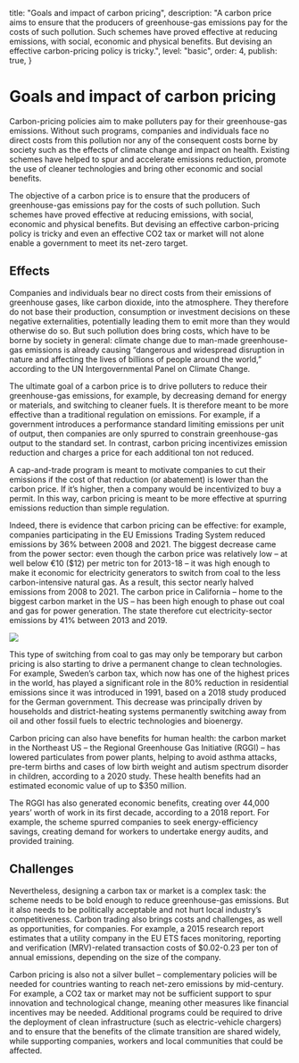   title: "Goals and impact of carbon pricing",
  description: "A carbon price aims to ensure that the producers of greenhouse-gas emissions pay for the costs of such pollution. Such schemes have proved effective at reducing emissions, with social, economic and physical benefits. But devising an effective carbon-pricing policy is tricky.",
  level: "basic",
  order: 4,
  publish: true,
}
 
# Goals and impact of carbon pricing

Carbon-pricing policies aim to make polluters pay for their greenhouse-gas emissions. Without such programs, companies and individuals face no direct costs from this pollution nor any of the consequent costs borne by society such as the effects of climate change and impact on health. Existing schemes have helped to spur and accelerate emissions reduction, promote the use of cleaner technologies and bring other economic and social benefits.

<KeyMessage>
  The objective of a carbon price is to ensure that the producers of
  greenhouse-gas emissions pay for the costs of such pollution. Such schemes
  have proved effective at reducing emissions, with social, economic and
  physical benefits. But devising an effective carbon-pricing policy is tricky
  and even an effective CO2 tax or market will not alone enable a government to
  meet its net-zero target.
</KeyMessage>

## Effects

Companies and individuals bear no direct costs from their emissions of greenhouse gases, like carbon dioxide, into the atmosphere. They therefore do not base their production, consumption or investment decisions on these negative externalities, potentially leading them to emit more than they would otherwise do so. But such pollution does bring costs, which have to be borne by society in general: climate change due to man-made greenhouse-gas emissions is already causing “dangerous and widespread disruption in nature and affecting the lives of billions of people around the world,” according to the UN Intergovernmental Panel on Climate Change.

The ultimate goal of a carbon price is to drive polluters to reduce their greenhouse-gas emissions, for example, by decreasing demand for energy or materials, and switching to cleaner fuels. It is therefore meant to be more effective than a traditional regulation on emissions. For example, if a government introduces a performance standard limiting emissions per unit of output, then companies are only spurred to constrain greenhouse-gas output to the standard set. In contrast, carbon pricing incentivizes emission reduction and charges a price for each additional ton not reduced.

A cap-and-trade program is meant to motivate companies to cut their emissions if the cost of that reduction (or abatement) is lower than the carbon price. If it’s higher, then a company would be incentivized to buy a permit. In this way, carbon pricing is meant to be more effective at spurring emissions reduction than simple regulation. 

Indeed, there is evidence that carbon pricing can be effective: for example, companies participating in the EU Emissions Trading System reduced emissions by 36% between 2008 and 2021. The biggest decrease came from the power sector: even though the carbon price was relatively low – at well below €10 ($12) per metric ton for 2013-18 – it was high enough to make it economic for electricity generators to switch from coal to the less carbon-intensive natural gas. As a result, this sector nearly halved emissions from 2008 to 2021. The carbon price in California – home to the biggest carbon market in the US – has been high enough to phase out coal and gas for power generation. The state therefore cut electricity-sector emissions by 41% between 2013 and 2019.

<Image src="impact-1.png" ratio={0} />

This type of switching from coal to gas may only be temporary but carbon pricing is also starting to drive a permanent change to clean technologies. For example, Sweden’s carbon tax, which now has one of the highest prices in the world, has played a significant role in the 80% reduction in residential emissions since it was introduced in 1991, based on a 2018 study produced for the German government. This decrease was principally driven by households and district-heating systems permanently switching away from oil and other fossil fuels to electric technologies and bioenergy.

Carbon pricing can also have benefits for human health: the carbon market in the Northeast US – the Regional Greenhouse Gas Initiative (RGGI) – has lowered particulates from power plants, helping to avoid asthma attacks, pre-term births and cases of low birth weight and autism spectrum disorder in children, according to a 2020 study. These health benefits had an estimated economic value of up to $350 million.

The RGGI has also generated economic benefits, creating over 44,000 years’ worth of work in its first decade, according to a 2018 report. For example, the scheme spurred companies to seek energy-efficiency savings, creating demand for workers to undertake energy audits, and provided training.

## Challenges

Nevertheless, designing a carbon tax or market is a complex task: the scheme needs to be bold enough to reduce greenhouse-gas emissions. But it also needs to be politically acceptable and not hurt local industry’s competitiveness. Carbon trading also brings costs and challenges, as well as opportunities, for companies. For example, a 2015 research report estimates that a utility company in the EU ETS faces monitoring, reporting and verification (MRV)-related transaction costs of $0.02-0.23 per ton of annual emissions, depending on the size of the company.

Carbon pricing is also not a silver bullet – complementary policies will be needed for countries wanting to reach net-zero emissions by mid-century. For example, a CO2 tax or market may not be sufficient support to spur innovation and technological change, meaning other measures like financial incentives may be needed. Additional programs could be required to drive the deployment of clean infrastructure (such as electric-vehicle chargers) and to ensure that the benefits of the climate transition are shared widely, while supporting companies, workers and local communities that could be affected.
